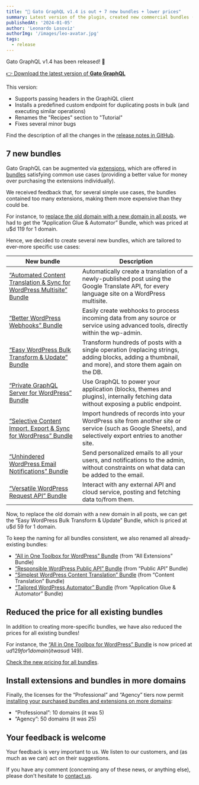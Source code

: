 ```yaml
---
title: "💪 Gato GraphQL v1.4 is out + 7 new bundles + lower prices"
summary: Latest version of the plugin, created new commercial bundles (tackling ever-more specific tasks for our sites), and reduced the price for all existing bundles
publishedAt: '2024-01-05'
author: 'Leonardo Losoviz'
authorImg: '/images/leo-avatar.jpg'
tags:
  - release
---
```


Gato GraphQL v1.4 has been released! 🎉

<p class="[ p-name text-center ]">
    <a class="[ button bigger rounded ]" href="/releases/latest/" download>👉 Download the latest version of <strong>Gato GraphQL</strong></a>
</p>

This version:

- Supports passing headers in the GraphiQL client
- Installs a predefined custom endpoint for duplicating posts in bulk (and executing similar operations)
- Renames the "Recipes" section to "Tutorial"
- Fixes several minor bugs

Find the description of all the changes in the [release notes in GitHub](https://github.com/GatoGraphQL/GatoGraphQL/releases/tag/1.4.0).

## 7 new bundles

Gato GraphQL can be augmented via [extensions](/extensions/), which are offered in [bundles](/bundles/) satisfying common use cases (providing a better value for money over purchasing the extensions individually).

We received feedback that, for several simple use cases, the bundles contained too many extensions, making them more expensive than they could be.

For instance, to [replace the old domain with a new domain in all posts](/library/replace-the-old-domain-with-a-new-domain-in-all-posts/), we had to get the “Application Glue & Automator” Bundle, which was priced at u$d 119 for 1 domain.

Hence, we decided to create several new bundles, which are tailored to ever-more specific use cases:

<div class="table-wrapper" markdown=1>

| New bundle | Description |
| --- | --- |
| [“Automated Content Translation & Sync for WordPress Multisite” Bundle](/bundles/automated-content-translation-and-sync-for-wordpress-multisite/) | Automatically create a translation of a newly-published post using the Google Translate API, for every language site on a WordPress multisite.|
| [“Better WordPress Webhooks” Bundle](/bundles/better-wordpress-webhooks/) | Easily create webhooks to process incoming data from any source or service using advanced tools, directly within the wp-admin.|
| [“Easy WordPress Bulk Transform & Update” Bundle](/bundles/easy-wordpress-bulk-transform-and-update/) | Transform hundreds of posts with a single operation (replacing strings, adding blocks, adding a thumbnail, and more), and store them again on the DB.|
| [“Private GraphQL Server for WordPress” Bundle](/bundles/private-graphql-server-for-wordpress/) | Use GraphQL to power your application (blocks, themes and plugins), internally fetching data without exposing a public endpoint.|
| [“Selective Content Import, Export & Sync for WordPress” Bundle](/bundles/selective-content-import-export-and-sync-for-wordpress/) | Import hundreds of records into your WordPress site from another site or service (such as Google Sheets), and selectively export entries to another site.|
| [“Unhindered WordPress Email Notifications” Bundle](/bundles/unhindered-wordpress-email-notifications/) | Send personalized emails to all your users, and notifications to the admin, without constraints on what data can be added to the email.|
| [“Versatile WordPress Request API” Bundle](/bundles/versatile-wordpress-request-api/) | Interact with any external API and cloud service, posting and fetching data to/from them.|

</div>

Now, to replace the old domain with a new domain in all posts, we can get the “Easy WordPress Bulk Transform & Update” Bundle, which is priced at u$d 59 for 1 domain.

To keep the naming for all bundles consistent, we also renamed all already-existing bundles:

- [“All in One Toolbox for WordPress” Bundle](/bundles/all-in-one-toolbox-for-wordpress/) (from “All Extensions” Bundle)
- [“Responsible WordPress Public API” Bundle](/bundles/responsible-wordpress-public-api/) (from “Public API” Bundle)
- [“Simplest WordPress Content Translation” Bundle](/bundles/simplest-wordpress-content-translation/) (from “Content Translation” Bundle)
- [“Tailored WordPress Automator” Bundle](/bundles/tailored-wordpress-automator/) (from “Application Glue & Automator” Bundle)

## Reduced the price for all existing bundles

In addition to creating more-specific bundles, we have also reduced the prices for all existing bundles!

For instance, the [“All in One Toolbox for WordPress” Bundle](/bundles/all-in-one-toolbox-for-wordpress/) is now priced at u$d 129 for 1 domain (it was u$d 149).

[Check the new pricing for all bundles](/pricing/).

## Install extensions and bundles in more domains

Finally, the licenses for the “Professional” and “Agency” tiers now permit [installing your purchased bundles and extensions on more domains](/pricing/):

- “Professional”: 10 domains (it was 5)
- “Agency”: 50 domains (it was 25)

## Your feedback is welcome

Your feedback is very important to us. We listen to our customers, and (as much as we can) act on their suggestions.

If you have any comment (concerning any of these news, or anything else), please don't hesitate to [contact us](/contact/).
